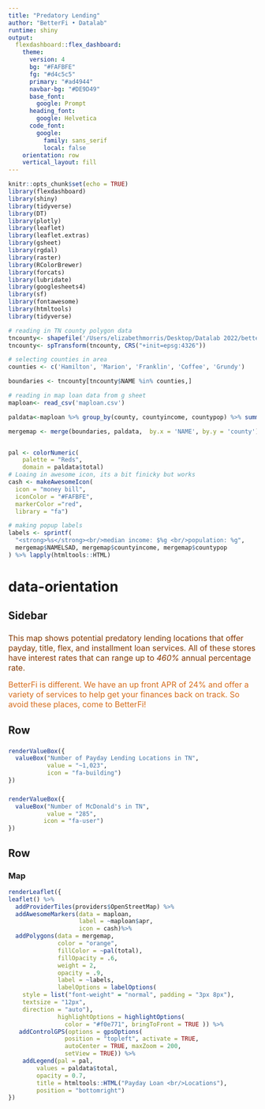 ```yaml
---
title: "Predatory Lending"
author: "BetterFi • Datalab"
runtime: shiny
output:
  flexdashboard::flex_dashboard:
    theme:
      version: 4
      bg: "#FAFBFE"
      fg: "#d4c5c5" 
      primary: "#ad4944"
      navbar-bg: "#DE9D49"
      base_font: 
        google: Prompt
      heading_font:
        google: Helvetica
      code_font:
        google: 
          family: sans_serif
          local: false
    orientation: row
    vertical_layout: fill
---
```


```r
knitr::opts_chunk$set(echo = TRUE)
library(flexdashboard)
library(shiny)
library(tidyverse)
library(DT)
library(plotly)
library(leaflet)
library(leaflet.extras)
library(gsheet)
library(rgdal)
library(raster)
library(RColorBrewer)
library(forcats)
library(lubridate)
library(googlesheets4)
library(sf)
library(fontawesome)
library(htmltools)
library(tidyverse)

```

```r
# reading in TN county polygon data
tncounty<- shapefile('/Users/elizabethmorris/Desktop/Datalab 2022/betterfi/TN_counties/TN_counties')
tncounty<- spTransform(tncounty, CRS("+init=epsg:4326"))

# selecting counties in area
counties <- c('Hamilton', 'Marion', 'Franklin', 'Coffee', 'Grundy')

boundaries <- tncounty[tncounty$NAME %in% counties,]

# reading in map loan data from g sheet
maploan<- read_csv('maploan.csv')

```


```r

paldata<-maploan %>% group_by(county, countyincome, countypop) %>% summarise(total = n())

mergemap <- merge(boundaries, paldata,  by.x = 'NAME', by.y = 'county')


pal <- colorNumeric(
    palette = "Reds",
    domain = paldata$total)
# Loaing in awesome icon, its a bit finicky but works
cash <- makeAwesomeIcon(
  icon = "money bill",
  iconColor = "#FAFBFE",
  markerColor ="red",
  library = "fa")

# making popup labels
labels <- sprintf(
  "<strong>%s</strong><br/>median income: $%g <br/>population: %g",
  mergemap$NAMELSAD, mergemap$countyincome, mergemap$countypop
) %>% lapply(htmltools::HTML)


```


 {data-orientation=rows}
=======================================

Sidebar {.sidebar} 
---------------------------------------
###

<font size="3" color = "#853801"> This map shows potential predatory lending locations that offer payday, title, flex, and installment loan services. All of these stores have interest rates that can range up to *460%* annual percentage rate. </font>

<font size="3" color = "#d66d1c"> BetterFi is different. We have an up front APR of 24% and offer a variety of services to help get your finances back on track. So avoid these places, come to BetterFi! </font>

Row
---------------------------------------
###

```r
renderValueBox({
  valueBox("Number of Payday Lending Locations in TN",
           value = "~1,023",
           icon = "fa-building")
})
```

###

```r
renderValueBox({
  valueBox("Number of McDonald's in TN",
           value = "285",
          icon = "fa-user")
})
```

Row
---------------------------------------
### Map 

```r
renderLeaflet({
leaflet() %>%
  addProviderTiles(providers$OpenStreetMap) %>%
  addAwesomeMarkers(data = maploan,
                    label = ~maploan$apr, 
                    icon = cash)%>%
  addPolygons(data = mergemap,
              color = "orange",
              fillColor = ~pal(total),
              fillOpacity = .6,
              weight = 2,
              opacity = .9,
              label = ~labels,
              labelOptions = labelOptions(
    style = list("font-weight" = "normal", padding = "3px 8px"),
    textsize = "12px", 
    direction = "auto"),
              highlightOptions = highlightOptions(
                color = "#f0e771", bringToFront = TRUE )) %>%
   addControlGPS(options = gpsOptions(
                position = "topleft", activate = TRUE,
                autoCenter = TRUE, maxZoom = 200,
                setView = TRUE)) %>% 
    addLegend(pal = pal,
        values = paldata$total,
        opacity = 0.7,
        title = htmltools::HTML("Payday Loan <br/>Locations"),
        position = "bottomright")
})
```


